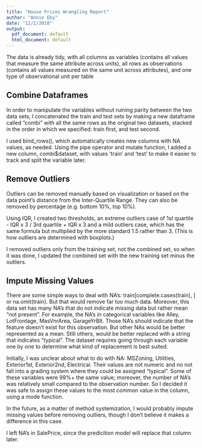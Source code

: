 ```yaml
---
title: "House Prices Wrangling Report"
author: "Annie Eby"
date: "12/2/2018"
output:
  pdf_document: default
  html_document: default
---
```


The data is already tidy, with all columns as variables (contains all values that measure the same attribute across units), all rows as observations (contains all values measured on the same unit across attributes), and one type of observational unit per table


## Combine Dataframes 

In order to manipulate the variables without ruining parity between the two data sets, I concatenated the train and test sets by making a new dataframe called “combi” with all the same rows as the original two datasets, stacked in the order in which we specified: train first, and test second.

I used bind_rows(), which automatically creates new columns with NA values, as needed. Using the pipe operator and mutate function, I added a new column, combi$dataset, with values 'train' and 'test' to make it easier to track and split the variable later.

## Remove Outliers 

Outliers can be removed manually based on visualization or based on the data point's distance from the Inter-Quartile Range. They can also be removed by percentage (e.g. bottom 10%, top 10%).

Using IQR, I created two thresholds, an extreme outliers case of 1st quartile - IQR x 3 / 3rd quartile + IQR x 3 and a mild outliers case, which has the same formula but multiplied by the more standard 1.5 rather than 3. (This is how outliers are determined with boxplots.)

I removed outliers only from the training set, not the combined set, so when it was done, I updated the combined set with the new training set minus the outliers.

## Impute Missing Values 

There are some simple ways to deal with NA's: train[complete.cases(train), ] or
na.omit(train). But that would remove far too much data. Moreover, this
data set has many NA's that do not indicate _missing_ data but rather mean “not
present”. For example, the NA’s in categorical variables like Alley,
LotFrontage, MasVnrArea, GarageYrBlt. Those NA's should indicate that the
feature doesn't exist for this observation. But other NAs would be better
represented as a mean. Still others, would be better replaced with a string
that indicates "typical". The dataset requires going through each
variable one by one to determine what kind of replacement is best suited.

Initially, I was unclear about what to do with NA: MSZoning, Utilities, Exterior1st, Exterior2nd,  Electrical. Their values are not numeric and no not fall into a grading system where they could be assigned "typical". Some of these variables were 99%+ the same value; moreover, the number of NA's was relatively small compared to the observation number. So I decided it was safe to assign these values to the most common value in the column, using a mode function.

In the future, as a matter of method systemization, I would probably impute missing values before removing outliers, though I don't believe it makes a difference in this case.

I left NA's in SalePrice, since the predicition model will replace that column later.

